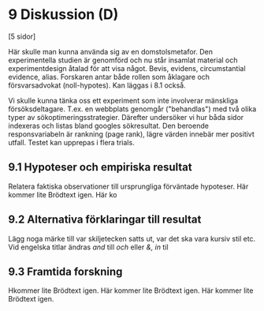 # 9 Diskussion (D) {#chap9}



\[5 sidor\]

Här skulle man kunna använda sig av en domstolsmetafor. Den experimentella studien är genomförd och nu står insamlat material och experimentdesign åtalad för att visa något. Bevis, evidens, circumstantial evidence, alias. Forskaren antar både rollen som åklagare och försvarsadvokat (noll-hypotes). Kan läggas i 8.1 också.

Vi skulle kunna tänka oss ett experiment som inte involverar mänskliga försöksdeltagare. T.ex. en webbplats genomgår (\"behandlas\") med två olika typer av sökoptimeringsstrategier. Därefter undersöker vi hur båda sidor indexeras och listas bland googles sökresultat. Den beroende responsvariabeln är rankning (page rank), lägre värden innebär mer positivt utfall. Testet kan upprepas i flera trials.

## 9.1 Hypoteser och empiriska resultat {#sec9.1}

Relatera faktiska observationer till ursprungliga förväntade hypoteser. Här kommer lite Brödtext igen. Här ko

## 9.2 Alternativa förklaringar till resultat {#sec9.2}

Lägg noga märke till var skiljetecken satts ut, var det ska vara kursiv stil etc. Vid engelska titlar ändras *and* till *och* eller *&, in* til

## 9.3 Framtida forskning {#sec9.3}

Hkommer lite Brödtext igen. Här kommer lite Brödtext igen. Här kommer lite Brödtext igen.
